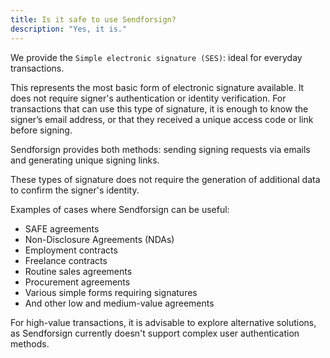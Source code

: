```yaml
---
title: Is it safe to use Sendforsign?
description: "Yes, it is."
---
```


We provide the `Simple electronic signature (SES)`: ideal for everyday transactions.

This represents the most basic form of electronic signature available. It does not require 
signer's authentication or identity verification. For transactions that can use this type of signature, 
it is enough to know the signer’s email address, or that they received a unique access code or link before signing. 

Sendforsign provides both methods: sending signing requests via emails and generating unique signing links.

These types of signature does not require the generation of additional data to confirm the signer's identity.

Examples of cases where Sendforsign can be useful:

- SAFE agreements
- Non-Disclosure Agreements (NDAs)
- Employment contracts
- Freelance contracts
- Routine sales agreements
- Procurement agreements
- Various simple forms requiring signatures
- And other low and medium-value agreements

For high-value transactions, it is advisable to explore alternative solutions, as 
Sendforsign currently doesn't support complex user authentication methods.





